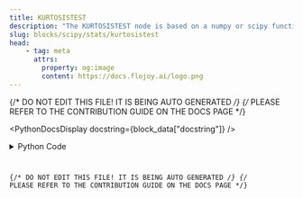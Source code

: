 ```yaml
---
title: KURTOSISTEST
description: "The KURTOSISTEST node is based on a numpy or scipy function."
slug: blocks/scipy/stats/kurtosistest
head:
    - tag: meta
      attrs:
        property: og:image
        content: https://docs.flojoy.ai/logo.png
---
```


{/* DO NOT EDIT THIS FILE! IT IS BEING AUTO GENERATED */}
{/* PLEASE REFER TO THE CONTRIBUTION GUIDE ON THE DOCS PAGE */}


<PythonDocsDisplay docstring={block_data["docstring"]} />
<details>
<summary>Python Code</summary>



<Code code={pythonCode} lang="py" wrap theme="dracula" />

[Find this Flojoy Block on GitHub](https://github.com/flojoy-ai/blocks/blob/main/blocks/SCIPY/STATS/KURTOSISTEST/KURTOSISTEST.py)

</details>

{/* DO NOT EDIT THIS FILE! IT IS BEING AUTO GENERATED */}
{/* PLEASE REFER TO THE CONTRIBUTION GUIDE ON THE DOCS PAGE */}
